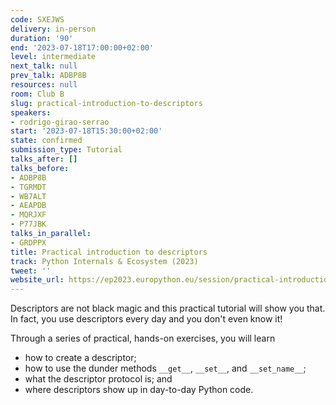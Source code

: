 ```yaml
---
code: SXEJWS
delivery: in-person
duration: '90'
end: '2023-07-18T17:00:00+02:00'
level: intermediate
next_talk: null
prev_talk: ADBP8B
resources: null
room: Club B
slug: practical-introduction-to-descriptors
speakers:
- rodrigo-girao-serrao
start: '2023-07-18T15:30:00+02:00'
state: confirmed
submission_type: Tutorial
talks_after: []
talks_before:
- ADBP8B
- TGRMDT
- WB7ALT
- AEAPDB
- MQRJXF
- P77JBK
talks_in_parallel:
- GRDPPX
title: Practical introduction to descriptors
track: Python Internals & Ecosystem (2023)
tweet: ''
website_url: https://ep2023.europython.eu/session/practical-introduction-to-descriptors
---
```


Descriptors are not black magic and this practical tutorial will show you that.
In fact, you use descriptors every day and you don't even know it!

Through a series of practical, hands-on exercises, you will learn

 - how to create a descriptor;
 - how to use the dunder methods `__get__`, `__set__`, and `__set_name__`;
 - what the descriptor protocol is; and
 - where descriptors show up in day-to-day Python code.
